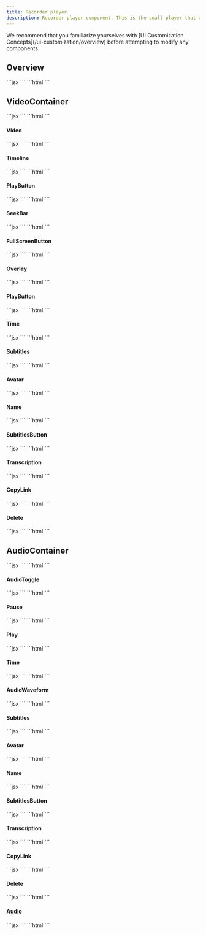 ```yaml
---
title: Recorder player
description: Recorder player component. This is the small player that appears when a recording is done.
---
```


<Note>
We recommend that you familiarize yourselves with [UI Customization Concepts](/ui-customization/overview) before attempting to modify any components.
</Note>

## Overview
<Tabs>
<Tab title="React / Next.js">
```jsx
<VeltWireframe>
    <VeltRecorderPlayerWireframe>
        <VeltRecorderPlayerWireframe.VideoContainer />
        <VeltRecorderPlayerWireframe.AudioContainer />
    </VeltRecorderPlayerWireframe>
</VeltWireframe>
```
</Tab>
<Tab title="Other Frameworks">
```html
<velt-wireframe style="display:none;">
    <velt-recorder-player-wireframe>
        <velt-recorder-player-video-container-wireframe></velt-recorder-player-video-container-wireframe>
        <velt-recorder-player-audio-container-wireframe></velt-recorder-player-audio-container-wireframe>
    </velt-recorder-player-wireframe>
</velt-wireframe>
```
</Tab>
</Tabs>

## VideoContainer
<Tabs>
<Tab title="React / Next.js">
```jsx
<VeltWireframe>
    <VeltRecorderPlayerWireframe.VideoContainer>
        <VeltRecorderPlayerWireframe.VideoContainer.Video />
        <VeltRecorderPlayerWireframe.VideoContainer.Timeline />
        <VeltRecorderPlayerWireframe.VideoContainer.FullScreenButton />
        <VeltRecorderPlayerWireframe.VideoContainer.Overlay />
        <VeltRecorderPlayerWireframe.VideoContainer.Subtitles />
        <VeltRecorderPlayerWireframe.VideoContainer.Avatar />
        <VeltRecorderPlayerWireframe.VideoContainer.Name />
        <VeltRecorderPlayerWireframe.VideoContainer.SubtitlesButton />
        <VeltRecorderPlayerWireframe.VideoContainer.Transcription />
        <VeltRecorderPlayerWireframe.VideoContainer.CopyLink />
        <VeltRecorderPlayerWireframe.VideoContainer.Delete />
    </VeltRecorderPlayerWireframe.VideoContainer>
</VeltWireframe>
```
</Tab>
<Tab title="Other Frameworks">
```html
<velt-wireframe style="display:none;">
    <velt-recorder-player-video-container-wireframe>
        <velt-recorder-player-video-wireframe></velt-recorder-player-video-wireframe>
        <velt-recorder-player-timeline-wireframe></velt-recorder-player-timeline-wireframe>
        <velt-recorder-player-full-screen-button-wireframe></velt-recorder-player-full-screen-button-wireframe>
        <velt-recorder-player-overlay-wireframe></velt-recorder-player-overlay-wireframe>
        <velt-recorder-player-subtitles-wireframe></velt-recorder-player-subtitles-wireframe>
        <velt-recorder-player-avatar-wireframe></velt-recorder-player-avatar-wireframe>
        <velt-recorder-player-name-wireframe></velt-recorder-player-name-wireframe>
        <velt-recorder-player-subtitles-button-wireframe></velt-recorder-player-subtitles-button-wireframe>
        <velt-recorder-player-transcription-wireframe></velt-recorder-player-transcription-wireframe>
        <velt-recorder-player-copy-link-wireframe></velt-recorder-player-copy-link-wireframe>
        <velt-recorder-player-delete-wireframe></velt-recorder-player-delete-wireframe>
    </velt-recorder-player-video-container-wireframe>
</velt-wireframe>
```
</Tab>
</Tabs>

#### Video
<Tabs>
<Tab title="React / Next.js">
```jsx
<VeltWireframe>
    <VeltRecorderPlayerWireframe.VideoContainer.Video />
</VeltWireframe>
```
</Tab>
<Tab title="Other Frameworks">
```html
<velt-wireframe style="display:none;">
    <velt-recorder-player-video-wireframe></velt-recorder-player-video-wireframe>
</velt-wireframe>
```
</Tab>
</Tabs>

#### Timeline
<Tabs>
<Tab title="React / Next.js">
```jsx
<VeltWireframe>
    <VeltRecorderPlayerWireframe.VideoContainer.Timeline>
        <VeltRecorderPlayerWireframe.VideoContainer.PlayButton />
        <VeltRecorderPlayerWireframe.VideoContainer.Timeline.SeekBar />
    </VeltRecorderPlayerWireframe.VideoContainer.Timeline>
</VeltWireframe>
```
</Tab>
<Tab title="Other Frameworks">
```html
<velt-wireframe style="display:none;">
    <velt-recorder-player-timeline-wireframe>
        <velt-recorder-player-play-button-wireframe></velt-recorder-player-play-button-wireframe>
        <velt-recorder-player-timeline-seek-bar-wireframe></velt-recorder-player-timeline-seek-bar-wireframe>
    </velt-recorder-player-timeline-wireframe>
</velt-wireframe>
```
</Tab>
</Tabs>

#### PlayButton
<Tabs>
<Tab title="React / Next.js">
```jsx
<VeltWireframe>
    <VeltRecorderPlayerWireframe.VideoContainer.PlayButton />
</VeltWireframe>
```
</Tab>
<Tab title="Other Frameworks">
```html
<velt-wireframe style="display:none;">
    <velt-recorder-player-play-button-wireframe></velt-recorder-player-play-button-wireframe>
</velt-wireframe>
```
</Tab>
</Tabs>

#### SeekBar
<Tabs>
<Tab title="React / Next.js">
```jsx
<VeltWireframe>
    <VeltRecorderPlayerWireframe.VideoContainer.Timeline.SeekBar />
</VeltWireframe>
```
</Tab>
<Tab title="Other Frameworks">
```html
<velt-wireframe style="display:none;">
    <velt-recorder-player-timeline-seek-bar-wireframe></velt-recorder-player-timeline-seek-bar-wireframe>
</velt-wireframe>
```
</Tab>
</Tabs>

#### FullScreenButton
<Tabs>
<Tab title="React / Next.js">
```jsx
<VeltWireframe>
    <VeltRecorderPlayerWireframe.VideoContainer.FullScreenButton />
</VeltWireframe>
```
</Tab>
<Tab title="Other Frameworks">
```html
<velt-wireframe style="display:none;">
    <velt-recorder-player-full-screen-button-wireframe></velt-recorder-player-full-screen-button-wireframe>
</velt-wireframe>
```
</Tab>
</Tabs>

#### Overlay
<Tabs>
<Tab title="React / Next.js">
```jsx
<VeltWireframe>
    <VeltRecorderPlayerWireframe.VideoContainer.Overlay>
        <VeltRecorderPlayerWireframe.VideoContainer.PlayButton />
    </VeltRecorderPlayerWireframe.VideoContainer.Overlay>
</VeltWireframe>
```
</Tab>
<Tab title="Other Frameworks">
```html
<velt-wireframe style="display:none;">
    <velt-recorder-player-overlay-wireframe>
        <velt-recorder-player-play-button-wireframe></velt-recorder-player-play-button-wireframe>
    </velt-recorder-player-overlay-wireframe>
</velt-wireframe>
```
</Tab>
</Tabs>

#### PlayButton
<Tabs>
<Tab title="React / Next.js">
```jsx
<VeltWireframe>
    <VeltRecorderPlayerWireframe.VideoContainer.PlayButton>
        <VeltRecorderPlayerWireframe.VideoContainer.Time />
    </VeltRecorderPlayerWireframe.VideoContainer.PlayButton>
</VeltWireframe>
```
</Tab>
<Tab title="Other Frameworks">
```html
<velt-wireframe style="display:none;">
    <velt-recorder-player-play-button-wireframe>
        <velt-recorder-player-time-wireframe></velt-recorder-player-time-wireframe>
    </velt-recorder-player-play-button-wireframe>
</velt-wireframe>
```
</Tab>
</Tabs>

#### Time
<Tabs>
<Tab title="React / Next.js">
```jsx
<VeltWireframe>
    <VeltRecorderPlayerWireframe.VideoContainer.Time />
</VeltWireframe>
```
</Tab>
<Tab title="Other Frameworks">
```html
<velt-wireframe style="display:none;">
    <velt-recorder-player-time-wireframe></velt-recorder-player-time-wireframe>
</velt-wireframe>
```
</Tab>
</Tabs>


#### Subtitles
<Tabs>
<Tab title="React / Next.js">
```jsx
<VeltWireframe>
    <VeltRecorderPlayerWireframe.VideoContainer.Subtitles />
</VeltWireframe>
```
</Tab>
<Tab title="Other Frameworks">
```html
<velt-wireframe style="display:none;">
    <velt-recorder-player-subtitles-wireframe></velt-recorder-player-subtitles-wireframe>
</velt-wireframe>
```
</Tab>
</Tabs>

#### Avatar
<Tabs>
<Tab title="React / Next.js">
```jsx
<VeltWireframe>
    <VeltRecorderPlayerWireframe.VideoContainer.Avatar />
</VeltWireframe>
```
</Tab>
<Tab title="Other Frameworks">
```html
<velt-wireframe style="display:none;">
    <velt-recorder-player-avatar-wireframe></velt-recorder-player-avatar-wireframe>
</velt-wireframe>
```
</Tab>
</Tabs>

#### Name
<Tabs>
<Tab title="React / Next.js">
```jsx
<VeltWireframe>
    <VeltRecorderPlayerWireframe.VideoContainer.Name />
</VeltWireframe>
```
</Tab>
<Tab title="Other Frameworks">
```html
<velt-wireframe style="display:none;">
    <velt-recorder-player-name-wireframe></velt-recorder-player-name-wireframe>
</velt-wireframe>
```
</Tab>
</Tabs>

#### SubtitlesButton
<Tabs>
<Tab title="React / Next.js">
```jsx
<VeltWireframe>
    <VeltRecorderPlayerWireframe.VideoContainer.SubtitlesButton />
</VeltWireframe>
```
</Tab>
<Tab title="Other Frameworks">
```html
<velt-wireframe style="display:none;">
    <velt-recorder-player-subtitles-button-wireframe></velt-recorder-player-subtitles-button-wireframe>
</velt-wireframe>
```
</Tab>
</Tabs>

#### Transcription
<Tabs>
<Tab title="React / Next.js">
```jsx
<VeltWireframe>
    <VeltRecorderPlayerWireframe.VideoContainer.Transcription />
</VeltWireframe>
```
</Tab>
<Tab title="Other Frameworks">
```html
<velt-wireframe style="display:none;">
    <velt-recorder-player-transcription-wireframe></velt-recorder-player-transcription-wireframe>
</velt-wireframe>
```
</Tab>
</Tabs>

#### CopyLink
<Tabs>
<Tab title="React / Next.js">
```jsx
<VeltWireframe>
    <VeltRecorderPlayerWireframe.VideoContainer.CopyLink />
</VeltWireframe>
```
</Tab>
<Tab title="Other Frameworks">
```html
<velt-wireframe style="display:none;">
    <velt-recorder-player-copy-link-wireframe></velt-recorder-player-copy-link-wireframe>
</velt-wireframe>
```
</Tab>
</Tabs>

#### Delete
<Tabs>
<Tab title="React / Next.js">
```jsx
<VeltWireframe>
    <VeltRecorderPlayerWireframe.VideoContainer.Delete />
</VeltWireframe>
```
</Tab>
<Tab title="Other Frameworks">
```html
<velt-wireframe style="display:none;">
    <velt-recorder-player-delete-wireframe></velt-recorder-player-delete-wireframe>
</velt-wireframe>
```
</Tab>
</Tabs>

## AudioContainer
<Tabs>
<Tab title="React / Next.js">
```jsx
<VeltWireframe>
    <VeltRecorderPlayerWireframe.AudioContainer>
        <VeltRecorderPlayerWireframe.AudioContainer.AudioToggle />
        <VeltRecorderPlayerWireframe.AudioContainer.Time />
        <VeltRecorderPlayerWireframe.AudioContainer.AudioWaveform />
        <VeltRecorderPlayerWireframe.AudioContainer.Subtitles />
        <VeltRecorderPlayerWireframe.AudioContainer.Avatar />
        <VeltRecorderPlayerWireframe.AudioContainer.Name />
        <VeltRecorderPlayerWireframe.AudioContainer.SubtitlesButton />
        <VeltRecorderPlayerWireframe.AudioContainer.Transcription />
        <VeltRecorderPlayerWireframe.AudioContainer.CopyLink />
        <VeltRecorderPlayerWireframe.AudioContainer.Delete />
        <VeltRecorderPlayerWireframe.AudioContainer.Audio />
    </VeltRecorderPlayerWireframe.AudioContainer>
</VeltWireframe>
```
</Tab>
<Tab title="Other Frameworks">
```html
<velt-wireframe style="display:none;">
    <velt-recorder-player-audio-container-wireframe>
        <velt-recorder-player-audio-toggle-wireframe></velt-recorder-player-audio-toggle-wireframe>
        <velt-recorder-player-time-wireframe></velt-recorder-player-time-wireframe>
        <velt-recorder-player-audio-waveform-wireframe></velt-recorder-player-audio-waveform-wireframe>
        <velt-recorder-player-subtitles-wireframe></velt-recorder-player-subtitles-wireframe>
        <velt-recorder-player-avatar-wireframe></velt-recorder-player-avatar-wireframe>
        <velt-recorder-player-name-wireframe></velt-recorder-player-name-wireframe>
        <velt-recorder-player-subtitles-button-wireframe></velt-recorder-player-subtitles-button-wireframe>
        <velt-recorder-player-transcription-wireframe></velt-recorder-player-transcription-wireframe>
        <velt-recorder-player-copy-link-wireframe></velt-recorder-player-copy-link-wireframe>
        <velt-recorder-player-delete-wireframe></velt-recorder-player-delete-wireframe>
        <velt-recorder-player-audio-wireframe></velt-recorder-player-audio-wireframe>
    </velt-recorder-player-audio-container-wireframe>
</velt-wireframe>
```
</Tab>
</Tabs>

#### AudioToggle
<Tabs>
<Tab title="React / Next.js">
```jsx
<VeltWireframe>
    <VeltRecorderPlayerWireframe.AudioContainer.AudioToggle>
        <VeltRecorderPlayerWireframe.AudioContainer.AudioToggle.Pause />
        <VeltRecorderPlayerWireframe.AudioContainer.AudioToggle.Play />
    </VeltRecorderPlayerWireframe.AudioContainer.AudioToggle>
</VeltWireframe>
```
</Tab>
<Tab title="Other Frameworks">
```html
<velt-wireframe style="display:none;">
    <velt-recorder-player-audio-toggle-wireframe>
        <velt-recorder-player-audio-toggle-pause-wireframe></velt-recorder-player-audio-toggle-pause-wireframe>
        <velt-recorder-player-audio-toggle-play-wireframe></velt-recorder-player-audio-toggle-play-wireframe>
    </velt-recorder-player-audio-toggle-wireframe>
</velt-wireframe>
```
</Tab>
</Tabs>

#### Pause
<Tabs>
<Tab title="React / Next.js">
```jsx
<VeltWireframe>
    <VeltRecorderPlayerWireframe.AudioContainer.AudioToggle.Pause />
</VeltWireframe>
```
</Tab>
<Tab title="Other Frameworks">
```html
<velt-wireframe style="display:none;">
    <velt-recorder-player-audio-toggle-pause-wireframe></velt-recorder-player-audio-toggle-pause-wireframe>
</velt-wireframe>
```
</Tab>
</Tabs>

#### Play
<Tabs>
<Tab title="React / Next.js">
```jsx
<VeltWireframe>
    <VeltRecorderPlayerWireframe.AudioContainer.AudioToggle.Play />
</VeltWireframe>
```
</Tab>
<Tab title="Other Frameworks">
```html
<velt-wireframe style="display:none;">
    <velt-recorder-player-audio-toggle-play-wireframe></velt-recorder-player-audio-toggle-play-wireframe>
</velt-wireframe>
```
</Tab>
</Tabs>

#### Time
<Tabs>
<Tab title="React / Next.js">
```jsx
<VeltWireframe>
    <VeltRecorderPlayerWireframe.AudioContainer.Time />
</VeltWireframe>
```
</Tab>
<Tab title="Other Frameworks">
```html
<velt-wireframe style="display:none;">
    <velt-recorder-player-time-wireframe></velt-recorder-player-time-wireframe>
</velt-wireframe>
```
</Tab>
</Tabs>

#### AudioWaveform
<Tabs>
<Tab title="React / Next.js">
```jsx
<VeltWireframe>
    <VeltRecorderPlayerWireframe.AudioContainer.AudioWaveform />
</VeltWireframe>
```
</Tab>
<Tab title="Other Frameworks">
```html
<velt-wireframe style="display:none;">
    <velt-recorder-player-audio-waveform-wireframe></velt-recorder-player-audio-waveform-wireframe>
</velt-wireframe>
```
</Tab>
</Tabs>

#### Subtitles
<Tabs>
<Tab title="React / Next.js">
```jsx
<VeltWireframe>
    <VeltRecorderPlayerWireframe.AudioContainer.Subtitles />
</VeltWireframe>
```
</Tab>
<Tab title="Other Frameworks">
```html
<velt-wireframe style="display:none;">
    <velt-recorder-player-subtitles-wireframe></velt-recorder-player-subtitles-wireframe>
</velt-wireframe>
```
</Tab>
</Tabs>

#### Avatar
<Tabs>
<Tab title="React / Next.js">
```jsx
<VeltWireframe>
    <VeltRecorderPlayerWireframe.AudioContainer.Avatar />
</VeltWireframe>
```
</Tab>
<Tab title="Other Frameworks">
```html
<velt-wireframe style="display:none;">
    <velt-recorder-player-avatar-wireframe></velt-recorder-player-avatar-wireframe>
</velt-wireframe>
```
</Tab>
</Tabs>

#### Name
<Tabs>
<Tab title="React / Next.js">
```jsx
<VeltWireframe>
    <VeltRecorderPlayerWireframe.AudioContainer.Name />
</VeltWireframe>
```
</Tab>
<Tab title="Other Frameworks">
```html
<velt-wireframe style="display:none;">
    <velt-recorder-player-name-wireframe></velt-recorder-player-name-wireframe>
</velt-wireframe>
```
</Tab>
</Tabs>

#### SubtitlesButton
<Tabs>
<Tab title="React / Next.js">
```jsx
<VeltWireframe>
    <VeltRecorderPlayerWireframe.AudioContainer.SubtitlesButton />
</VeltWireframe>
```
</Tab>
<Tab title="Other Frameworks">
```html
<velt-wireframe style="display:none;">
    <velt-recorder-player-subtitles-button-wireframe></velt-recorder-player-subtitles-button-wireframe>
</velt-wireframe>
```
</Tab>
</Tabs>

#### Transcription
<Tabs>
<Tab title="React / Next.js">
```jsx
<VeltWireframe>
    <VeltRecorderPlayerWireframe.AudioContainer.Transcription />
</VeltWireframe>
```
</Tab>
<Tab title="Other Frameworks">
```html
<velt-wireframe style="display:none;">
    <velt-recorder-player-transcription-wireframe></velt-recorder-player-transcription-wireframe>
</velt-wireframe>
```
</Tab>
</Tabs>

#### CopyLink
<Tabs>
<Tab title="React / Next.js">
```jsx
<VeltWireframe>
    <VeltRecorderPlayerWireframe.AudioContainer.CopyLink />
</VeltWireframe>
```
</Tab>
<Tab title="Other Frameworks">
```html
<velt-wireframe style="display:none;">
    <velt-recorder-player-copy-link-wireframe></velt-recorder-player-copy-link-wireframe>
</velt-wireframe>
```
</Tab>
</Tabs>

#### Delete
<Tabs>
<Tab title="React / Next.js">
```jsx
<VeltWireframe>
    <VeltRecorderPlayerWireframe.AudioContainer.Delete />
</VeltWireframe>
```
</Tab>
<Tab title="Other Frameworks">
```html
<velt-wireframe style="display:none;">
    <velt-recorder-player-delete-wireframe></velt-recorder-player-delete-wireframe>
</velt-wireframe>
```
</Tab>
</Tabs>

#### Audio
<Tabs>
<Tab title="React / Next.js">
```jsx
<VeltWireframe>
    <VeltRecorderPlayerWireframe.AudioContainer.Audio />
</VeltWireframe>
```
</Tab>
<Tab title="Other Frameworks">
```html
<velt-wireframe style="display:none;">
    <velt-recorder-player-audio-wireframe></velt-recorder-player-audio-wireframe>
</velt-wireframe>
```
</Tab>
</Tabs>

